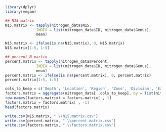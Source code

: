 ```r
library(dplyr)
library(vegan)
```



```r
## N15 matrix
N15.matrix <- tapply(nitrogen_data$N15,
              INDEX = list(nitrogen_data$ID, nitrogen_data$Genus),
              mean)

N15.matrix <- ifelse(is.na(N15.matrix), 0, N15.matrix)
N15.matrix[1:5, 1:5]
```

```r
## percent N martix
percent.matrix <- tapply(nitrogen_data$Percent,
              INDEX = list(nitrogen_data$ID, nitrogen_data$Genus),
              mean)
percent.matrix <- ifelse(is.na(percent.matrix), 0, percent.matrix)
percent.matrix[1:5, 1:5]
```

```r
cols_to_keep = c('Depth', 'Location', 'Region', 'Zone', 'Division', 'Exact Depth')
factors.matrix = aggregate(nitrogen_data[ ,cols_to_keep], by = list(nitrogen_data$ID), function(x) x[1])
row.names(factors.matrix) = factors.matrix[ , 1]
factors.matrix = factors.matrix[ , -1]
head(factors.matrix)
```

```r
write.csv(N15.matrix, ".\\N15.matrix.csv")
write.csv(percent.matrix, ".\\percent.matrix.csv")
write.csv(factors.matrix, ".\\factors.matrix.csv")
```

